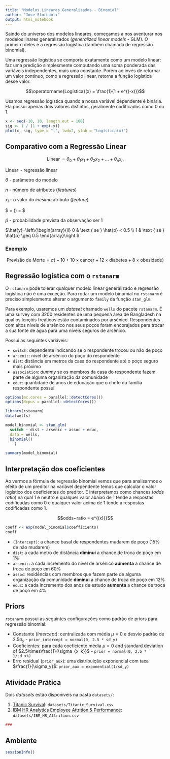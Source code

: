 ```yaml
---
title: "Modelos Lineares Generalizados - Binomial"
author: "Jose Storopoli"
output: html_notebook
---
```


Saindo do universo dos modelos lineares, começamos a nos aventurar nos modelos linares generalizados (*generalized linear models* - GLM). O primeiro deles é a regressão logística (também chamada de regressão binomial).

Uma regressão logística se comporta exatamente como um modelo linear: faz uma predição simplesmente computando uma soma ponderada das variáveis independentes, mais uma constante. Porém ao invés de retornar um valor contínuo, como a regressão linear, retorna a função logística desse valor.

$$\operatorname{Logística}(x) = \frac{1}{1 + e^{(-x)}}$$

Usamos regressão logística quando a nossa variável dependente é binária. Ela possui apenas dois valores distintos, geralmente codificados como $0$ ou $1$.

```r
x <- seq(-10, 10, length.out = 100)
sig <- 1 / (1 + exp(-x))
plot(x, sig, type = "l", lwd=2, ylab = "Logística(x)")
```

## Comparativo com a Regressão Linear

$$ \operatorname{Linear} = \theta_0 + \theta_1 x_1 + \theta_2 x_2 + \dots + \theta_n x_n$$

$\operatorname{Linear}$ - regressão linear

$\theta$ - parâmetro do modelo

$n$ - número de atributos (*features*)

$x_i$ - o valor do *inésimo* atributo (*feature*)

$ \hat{p} = \sigma(\operatorname{Linear}) = \frac{1}{1 + e^{-\operatorname{Linear}}}$

$\hat{p}$ - probabilidade prevista da observação ser 1

$\hat{y}=\left\{\begin{array}{ll} 0 & \text { se } \hat{p} < 0.5 \\ 1 & \text { se } \hat{p} \geq 0.5 \end{array}\right.$

### Exemplo

$$\mathrm{Previsão~de~Morte} = \sigma \big(-10 + 10\times \mathrm{cancer} + 12 \times \mathrm{diabetes} + 8 \times \mathrm{obesidade} \big)$$

## Regressão logística com o `rstanarm`

O `rstanarm` pode tolerar qualquer modelo linear generalizado e regressão logística não é uma exceção. Para rodar um modelo binomial no `rstanarm` é preciso simplesmente alterar o argumento `family` da função `stan_glm`. 

Para exemplo, usaremos um *dataset* chamado `wells` do pacote `rstanarm`. É uma survey com 3200 residentes de uma pequena área de Bangladesh na qual os lençóis freáticos estão contaminados por arsênico. Respondentes com altos níveis de arsênico nos seus poços foram encorajados para trocar a sua fonte de água para uma níveis seguros de arsênico.

Possui as seguintes variáveis:

* `switch`: dependente indicando se o respondente trocou ou não de poço
* `arsenic`: nível de arsênico do poço do respondente
* `dist`: distância em metros da casa do respondente até o poço seguro mais próximo
* `association`: *dummy* se os membros da casa do respondente fazem parte de alguma organização da comunidade
* `educ`: quantidade de anos de educação que o chefe da família respondente possui

```r
options(mc.cores = parallel::detectCores())
options(Ncpus = parallel::detectCores())

library(rstanarm)
data(wells)

model_binomial <- stan_glm(
  switch ~ dist + arsenic + assoc + educ,
  data = wells,
  binomial()
    )
```


```r
summary(model_binomial)
```

## Interpretação dos coeficientes

Ao vermos a fórmula de regressão binomial vemos que para analisarmos o efeito de um preditor na variável dependente temos que calcular o valor logístico dos coeficientes do preditor. E interpretamos como chances (*odds ratio*) na qual 1 é neutro e qualquer valor abaixo de 1 tende a respostas codificadas como 0 e qualquer valor acima de 1 tende a respostas codificadas como 1.

$$odds~ratio = e^{(x)}}$$

```r
coeff <- exp(model_binomial$coefficients)
coeff
```

* `(Intercept)`: a chance basal de respondentes mudarem de poço (15% de não mudarem)
* `dist`: a cada metro de distância **diminui** a chance de troca de poço em 1%
* `arsenic`: a cada incremento do nível de arsênico **aumenta** a chance de troca de poço em 60%
* `assoc`: residências com membros que fazem parte de alguma organização da comunidade **diminui** a chance de troca de poço em 12%
* `educ`: a cada incremento dos anos de estudo **aumenta** a chance de troca de poço em 4%

## Priors

`rstanarm` possui as seguintes configurações como padrão de priors para regressão binomial:

* Constante (*Intercept*): centralizada com média $\mu = 0$ e desvio padrão de $2.5 \sigma_y$ - `prior_intercept = normal(0, 2.5 * sd_y)`
* Coeficientes: para cada coeficiente média $\mu = 0$ and standard deviation of $2.5\times\frac{1}{\sigma_{x_k}}$ - `prior = normal(0, 2.5 * 1/sd_xk)`
* Erro residual (`prior_aux`):  uma distribuição exponencial com taxa $\frac{1}{\sigma_y}$: `prior_aux = exponential(1/sd_y)`

## Atividade Prática

Dois *datasets* estão disponíveis na pasta `datasets/`:

1. [Titanic Survival](http://biostat.mc.vanderbilt.edu/wiki/pub/Main/DataSets/Ctitanic3.html): `datasets/Titanic_Survival.csv`
2. [IBM HR Analytics Employee Attrition & Performance](https://www.kaggle.com/pavansubhasht/ibm-hr-analytics-attrition-dataset): `datasets/IBM_HR_Attrition.csv`

```r
###
```


## Ambiente

```r
sessionInfo()
```
